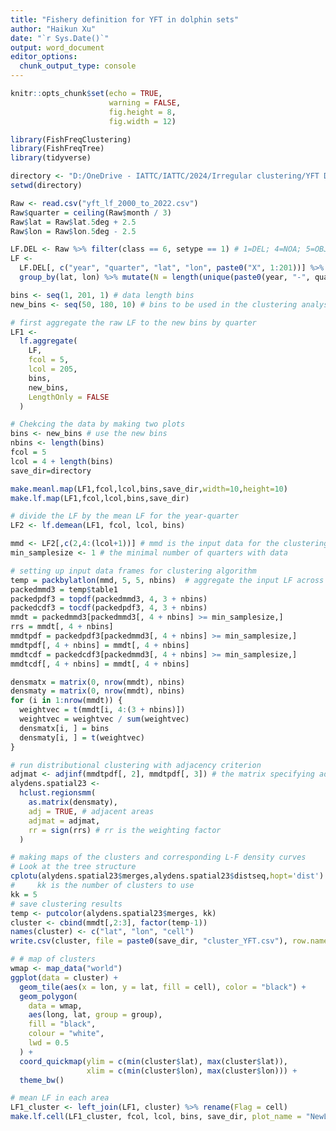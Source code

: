 ```yaml
---
title: "Fishery definition for YFT in dolphin sets"
author: "Haikun Xu"
date: "`r Sys.Date()`"
output: word_document
editor_options: 
  chunk_output_type: console
---
```


```r
knitr::opts_chunk$set(echo = TRUE,
                      warning = FALSE,
                      fig.height = 8,
                      fig.width = 12)
```

```r
library(FishFreqClustering)
library(FishFreqTree)
library(tidyverse)

directory <- "D:/OneDrive - IATTC/IATTC/2024/Irregular clustering/YFT DEL/"
setwd(directory)

Raw <- read.csv("yft_lf_2000_to_2022.csv")
Raw$quarter = ceiling(Raw$month / 3)
Raw$lat = Raw$lat.5deg + 2.5
Raw$lon = Raw$lon.5deg - 2.5
```

```r
LF.DEL <- Raw %>% filter(class == 6, setype == 1) # 1=DEL; 4=NOA; 5=OBJ
LF <-
  LF.DEL[, c("year", "quarter", "lat", "lon", paste0("X", 1:201))] %>%
  group_by(lat, lon) %>% mutate(N = length(unique(paste0(year, "-", quarter)))) %>% filter(N > 3) # remove the cells with less than 4 quarters of data since 2000

bins <- seq(1, 201, 1) # data length bins
new_bins <- seq(50, 180, 10) # bins to be used in the clustering analysis

# first aggregate the raw LF to the new bins by quarter
LF1 <-
  lf.aggregate(
    LF,
    fcol = 5,
    lcol = 205,
    bins,
    new_bins,
    LengthOnly = FALSE
  )

# Chekcing the data by making two plots
bins <- new_bins # use the new bins
nbins <- length(bins)
fcol = 5
lcol = 4 + length(bins)
save_dir=directory

make.meanl.map(LF1,fcol,lcol,bins,save_dir,width=10,height=10)
make.lf.map(LF1,fcol,lcol,bins,save_dir)

# divide the LF by the mean LF for the year-quarter
LF2 <- lf.demean(LF1, fcol, lcol, bins)
```

```r
mmd <- LF2[,c(2,4:(lcol+1))] # mmd is the input data for the clustering analysis - it should have year, lat, lon, and bin numbers
min_samplesize <- 1 # the minimal number of quarters with data

# setting up input data frames for clustering algorithm
temp = packbylatlon(mmd, 5, 5, nbins)  # aggregate the input LF across time for each grid cell
packedmmd3 = temp$table1
packedpdf3 = topdf(packedmmd3, 4, 3 + nbins)
packedcdf3 = tocdf(packedpdf3, 4, 3 + nbins)
mmdt = packedmmd3[packedmmd3[, 4 + nbins] >= min_samplesize,]
rrs = mmdt[, 4 + nbins]
mmdtpdf = packedpdf3[packedmmd3[, 4 + nbins] >= min_samplesize,]
mmdtpdf[, 4 + nbins] = mmdt[, 4 + nbins]
mmdtcdf = packedcdf3[packedmmd3[, 4 + nbins] >= min_samplesize,]
mmdtcdf[, 4 + nbins] = mmdt[, 4 + nbins]

densmatx = matrix(0, nrow(mmdt), nbins)
densmaty = matrix(0, nrow(mmdt), nbins)
for (i in 1:nrow(mmdt)) {
  weightvec = t(mmdt[i, 4:(3 + nbins)])
  weightvec = weightvec / sum(weightvec)
  densmatx[i, ] = bins
  densmaty[i, ] = t(weightvec)
}

# run distributional clustering with adjacency criterion
adjmat <- adjinf(mmdtpdf[, 2], mmdtpdf[, 3]) # the matrix specifying adjacency 
alydens.spatial23 <-
  hclust.regionsmm(
    as.matrix(densmaty),
    adj = TRUE, # adjacent areas
    adjmat = adjmat,
    rr = sign(rrs) # rr is the weighting factor
  )
```

```r
# making maps of the clusters and corresponding L-F density curves
# Look at the tree structure
cplotu(alydens.spatial23$merges,alydens.spatial23$distseq,hopt='dist')
#     kk is the number of clusters to use
kk = 5
# save clustering results
temp <- putcolor(alydens.spatial23$merges, kk)
cluster <- cbind(mmdt[,2:3], factor(temp-1))
names(cluster) <- c("lat", "lon", "cell")
write.csv(cluster, file = paste0(save_dir, "cluster_YFT.csv"), row.names = FALSE)

# # map of clusters
wmap <- map_data("world")
ggplot(data = cluster) +
  geom_tile(aes(x = lon, y = lat, fill = cell), color = "black") +
  geom_polygon(
    data = wmap,
    aes(long, lat, group = group),
    fill = "black",
    colour = "white",
    lwd = 0.5
  ) +
  coord_quickmap(ylim = c(min(cluster$lat), max(cluster$lat)),
                 xlim = c(min(cluster$lon), max(cluster$lon))) +
  theme_bw()

# mean LF in each area
LF1_cluster <- left_join(LF1, cluster) %>% rename(Flag = cell)
make.lf.cell(LF1_cluster, fcol, lcol, bins, save_dir, plot_name = "NewLF2")
```